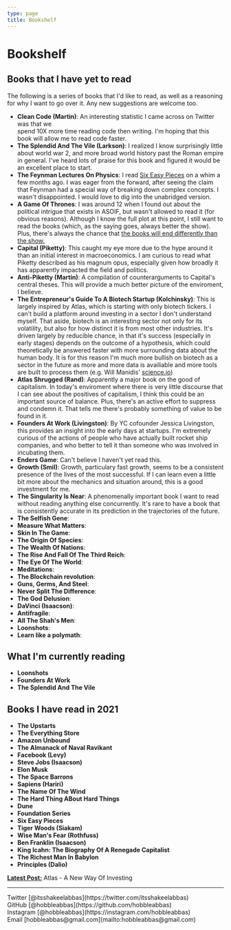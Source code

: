 ```yaml
---
type: page
title: Bookshelf
---
```


# Bookshelf

## Books that I have yet to read
<p>The following is a series of books that I'd like to read, as well as a reasoning for why I want to go over it. Any new suggestions are welcome too.</p>


- **Clean Code (Martin)**: An interesting statistic I came across on Twitter was that we <br /> spend 10X more time reading code then writing. I'm hoping that this <br /> book will allow me to read code faster.
- **The Splendid And The Vile (Larkson)**: I realized I know surprisingly little about world war 2, and more broad world history past the Roman empire in general. I've heard lots of praise for this book and figured it would be an excellent place to start.
- **The Feynman Lectures On Physics**: I read [Six Easy Pieces](https://www.chapters.indigo.ca/en-ca/books/six-easy-pieces-essentials-of/9780465025275-item.html?ikwid=six+easy+pieces) on a whim a few months ago. I was eager from the forward, after seeing the claim that Feynman had a special way of breaking down complex concepts. I wasn't disappointed. I would love to dig into the unabridged version.
- **A Game Of Thrones**: I was around 12 when I found out about the political intrigue that exists in ASOIF, but wasn't allowed to read it (for obvious reasons). Although I know the full plot at this point, I still want to read the books (which, as the saying goes, always better the show). Plus, there's always the chance that [the books will end differently than the show.](https://www.nme.com/news/tv/game-of-thrones-author-george-rr-martin-promises-different-ending-for-books-2979235)
- **Capital (Piketty)**: This caught my eye more due to the hype around it than an initial interest in macroeconomics. I am curious to read what Piketty described as his magnum opus, especially given how broadly it has apparently impacted the field and politics.
- **Anti-Piketty (Martin)**: A compilation of counterarguments to Capital's central theses. This will provide a much better picture of the enviroment, I believe.
- **The Entrepreneur's Guide To A Biotech Startup (Kolchinsky)**: This is largely inspired by Atlas, which is starting with only biotech tickers. I can't build a platform around investing in a sector I don't understand myself. That aside, biotech is an interesting sector not only for its volatility, but also for how distinct it is from most other industries. It's driven largely by reducible chance, in that it's success (especially in early stages) depends on the outcome of a hypothesis, which could theoretically be answered faster with more surrounding data about the human body. It is for this reason I'm much more bullish on biotech as a sector in the future as more and more data is availiable and more tools are built to process them (e.g. Will Manidis' [science.io](https://science.io))
- **Atlas Shrugged (Rand)**: Apparently a major book on the good of capitalism. In today's enviroment where there is very little discourse that I can see about the positives of capitalism, I think this could be an important source of balance. Plus, there's an active effort to suppress and condemn it. That tells me there's probably something of value to be found in it.
- **Founders At Work (Livingston)**: By YC cofounder Jessica Livingston, this provides an insight into the early days at startups. I'm extremely curious of the actions of people who have actually built rocket ship companies, and who better to tell it than someone who was involved in incubating them.
- **Enders Game**: Can't believe I haven't yet read this. 
- **Growth (Smil)**: Growth, particulary fast growth, seems to be a consistent presence of the lives of the most successful. If I can learn even a little bit more about the mechanics and situation around, this is a good investment for me.
- **The Singularity Is Near**: A phenomenally important book I want to read without reading anything else concurrently. It's rare to have a book that is consistently accurate in its prediction in the trajectories of the future.
- **The Selfish Gene**:
- **Measure What Matters**: 
- **Skin In The Game**:
- **The Origin Of Species**:
- **The Wealth Of Nations**:
- **The Rise And Fall Of The Third Reich**:
- **The Eye Of The World**:
- **Meditations**:
- **The Blockchain revolution**:
- **Guns, Germs, And Steel**:
- **Never Split The Difference**:
- **The God Delusion**:
- **DaVinci (Isaacson)**:
- **Antifragile**:
- **All The Shah's Men**:
- **Loonshots**:
- **Learn like a polymath**:

## What I'm currently reading
- **Loonshots**
- **Founders At Work**
- **The Splendid And The Vile**

## Books I have read in 2021
- **The Upstarts**
- **The Everything Store**
- **Amazon Unbound**
- **The Almanack of Naval Ravikant**
- **Facebook (Levy)**
- **Steve Jobs (Isaacson)**
- **Elon Musk**
- **The Space Barrons**
- **Sapiens (Hariri)**
- **The Name Of The Wind**
- **The Hard Thing ABout Hard Things**
- **Dune**
- **Foundation Series**
- **Six Easy Pieces**
- **Tiger Woods (Siakam)**
- **Wise Man's Fear (Rothfuss)**
- **Ben Franklin (Isaacson)**
- **King Icahn: The Biography Of A Renegade Capitalist**
- **The Richest Man In Babylon**
- **Principles (Dalio)**


[**Latest Post:**](/posts/atlas) Atlas - A New Way Of Investing

---

<div>
  Twitter [@itsshakeelabbas](https://twitter.com/itsshakeelabbas)
  <br />
  GitHub [@hobbleabbas](https://github.com/hobbleabbas)
  <br />
  Instagram [@hobbleabbas](https://instagram.com/hobbleabbas)
  <br />
  Email [hobbleabbas@gmail.com](mailto:hobbleabbas@gmail.com)
</div>
